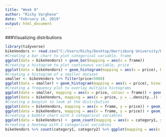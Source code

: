 ```yaml
---
title: "Week 9"
author: "Richy Varghese"
date: "February 16, 2019"
output: html_document
---
```


###Visualizing distributions
```r
library(tidyverse)
bikeVendors <- read.csv("C:/Users/Richy/Desktop/Harrisburg University/Exploratory Data Analytics/FinalProject/ANLY506_RichyVarghese_FinalProject/Data/bikeVendors.csv", header = TRUE)
#Creating a bar chart to plot categorical variable, frame
ggplot(data = bikeVendors) + geom_bar(mapping = aes(x = frame))
#Creating a histogram to plot continuous variable, price
ggplot(data = bikeVendors) + geom_histogram(mapping = aes(x = price), binwidth = 500)
#Creating a histogram of a smaller dataset
smaller <- bikeVendors %>% filter(price<5000)
ggplot(data = smaller) + geom_histogram(mapping = aes(x = price), binwidth = 500)
#Creating a frequency plot to overlay multiple histograms
ggplot(data = smaller, mapping = aes(x = price, colour = frame)) + geom_freqpoly(binwidth = 500)
ggplot(data = bikeVendors, mapping = aes(x = price, y = ..density..)) + geom_freqpoly(mapping = aes(colour = frame), binwidth = 500)
#Creating a boxplot to look at the distribution
ggplot(data = bikeVendors, mapping = aes(x = frame, y = price)) + geom_boxplot()
ggplot(data = bikeVendors, mapping = aes(x = frame, y = price)) + geom_boxplot() + coord_flip()
#creating a bubble chart with 2 categorical variables
ggplot(data = bikeVendors) +  geom_count(mapping = aes(x = category1, y = category2))
#creating a heatmap with 2 categorical variables
bikeVendors %>% count(category1, category2) %>% ggplot(mapping = aes(x = category1, y = category2)) + geom_tile(mapping = aes(fill = n))
```
